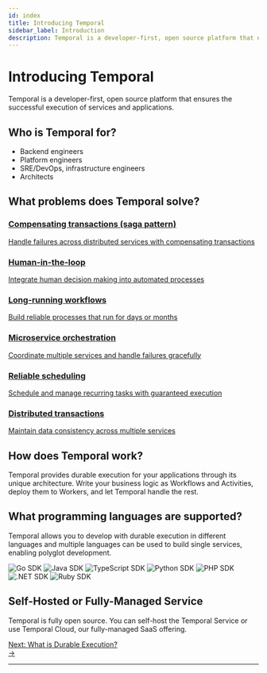 ```yaml
---
id: index
title: Introducing Temporal
sidebar_label: Introduction
description: Temporal is a developer-first, open source platform that ensures the successful execution of services and applications.
---
```


# Introducing Temporal

Temporal is a developer-first, open source platform that ensures the successful execution of services and applications.

## Who is Temporal for?

- Backend engineers
- Platform engineers
- SRE/DevOps, infrastructure engineers
- Architects

## What problems does Temporal solve?

<div className="pattern-grid">
  <a href="/concepts/saga-pattern" className="pattern-card">
    <div className="pattern-content">
      <h3>Compensating transactions (saga pattern)</h3>
      <p>Handle failures across distributed services with compensating transactions</p>
    </div>
  </a>

<a href="/concepts/human-loops" className="pattern-card">
    <div className="pattern-content">
      <h3>Human-in-the-loop</h3>
      <p>Integrate human decision making into automated processes</p>
    </div>
  </a>

<a href="/concepts/long-running-workflows" className="pattern-card">
    <div className="pattern-content">
      <h3>Long-running workflows</h3>
      <p>Build reliable processes that run for days or months</p>
    </div>
  </a>

<a href="/concepts/patterns" className="pattern-card">
    <div className="pattern-content">
      <h3>Microservice orchestration</h3>
      <p>Coordinate multiple services and handle failures gracefully</p>
    </div>
  </a>

<a href="/concepts/use-cases" className="pattern-card">
    <div className="pattern-content">
      <h3>Reliable scheduling</h3>
      <p>Schedule and manage recurring tasks with guaranteed execution</p>
    </div>
  </a>

<a href="/concepts/patterns" className="pattern-card">
    <div className="pattern-content">
      <h3>Distributed transactions</h3>
      <p>Maintain data consistency across multiple services</p>
    </div>
  </a>
</div>

## How does Temporal work?

Temporal provides durable execution for your applications through its unique architecture. Write your business logic as Workflows and Activities, deploy them to Workers, and let Temporal handle the rest.

## What programming languages are supported?

Temporal allows you to develop with durable execution in different languages and multiple languages can be used to build single services, enabling polyglot development.

<div className="sdk-logos">
  <img src="/img/sdks/svgs/sdk-box-logos/go.svg" alt="Go SDK" />
  <img src="/img/sdks/svgs/sdk-box-logos/java.svg" alt="Java SDK" />
  <img src="/img/sdks/svgs/sdk-box-logos/typescript.svg" alt="TypeScript SDK" />
  <img src="/img/sdks/svgs/sdk-box-logos/python.svg" alt="Python SDK" />
  <img src="/img/sdks/svgs/sdk-box-logos/php.svg" alt="PHP SDK" />
  <img src="/img/sdks/svgs/sdk-box-logos/dotnet.svg" alt=".NET SDK" />
  <img src="/img/sdks/svgs/sdk-box-logos/ruby.png" alt="Ruby SDK" />
</div>

## Self-Hosted or Fully-Managed Service

Temporal is fully open source. You can self-host the Temporal Service or use Temporal Cloud, our fully-managed SaaS offering.

<div className="cta-container">
  <a href="/concepts/what-is-durable-execution" className="cta-link">
    <div className="cta-content">
      <span className="cta-prefix">Next:</span>
      <span className="cta-title">What is Durable Execution?</span>
    </div>
    <div className="cta-arrow">→</div>
  </a>
</div>

---
